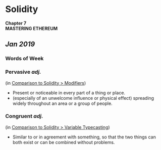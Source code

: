 

# **Solidity**

**Chapter 7**  
**MASTERING ETHEREUM**  

*Jan 2019*
---

### Words of Week

### Pervasive *adj.*  
(in [Comparison to Solidity > Modifiers](https://github.com/ethereumbook/ethereumbook/blob/develop/08smart-contracts-vyper.asciidoc#modifiers))

- Present or noticeable in every part of a thing or place.
- (especially of an unwelcome influence or physical effect) spreading widely throughout an area or a group of people.

### Congruent *adj.* 
(in [Comparison to Solidity > Variable Typecasting](https://github.com/ethereumbook/ethereumbook/blob/develop/08smart-contracts-vyper.asciidoc#variable-typecasting))   
- Similar to or in agreement with something, so that the two things can both exist or can be combined without problems.

